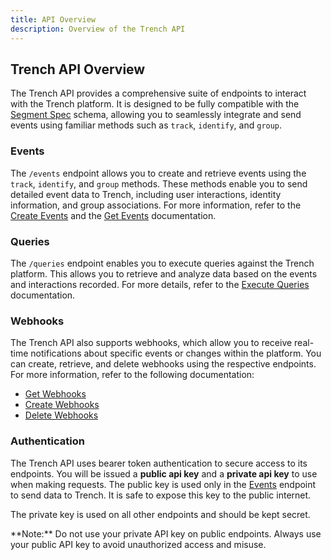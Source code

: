 ```yaml
---
title: API Overview
description: Overview of the Trench API
---
```


## Trench API Overview

The Trench API provides a comprehensive suite of endpoints to interact with the Trench platform. It is designed to be fully compatible with the [Segment Spec](https://segment.com/docs/spec/) schema, allowing you to seamlessly integrate and send events using familiar methods such as `track`, `identify`, and `group`.

### Events

The `/events` endpoint allows you to create and retrieve events using the `track`, `identify`, and `group` methods. These methods enable you to send detailed event data to Trench, including user interactions, identity information, and group associations. For more information, refer to the [Create Events](./events-create) and the [Get Events](./events-get) documentation.

### Queries

The `/queries` endpoint enables you to execute queries against the Trench platform. This allows you to retrieve and analyze data based on the events and interactions recorded. For more details, refer to the [Execute Queries](./queries-execute) documentation.

### Webhooks

The Trench API also supports webhooks, which allow you to receive real-time notifications about specific events or changes within the platform. You can create, retrieve, and delete webhooks using the respective endpoints. For more information, refer to the following documentation:

- [Get Webhooks](./webhooks-get)
- [Create Webhooks](./webhooks-create)
- [Delete Webhooks](./webhooks-delete)

### Authentication

The Trench API uses bearer token authentication to secure access to its endpoints. You will be issued a **public api key** and a **private api key** to use when making requests. The public key is used only in the [Events](./events-create) endpoint to send data to Trench. It is safe to expose this key to the public internet.

The private key is used on all other endpoints and should be kept secret.

<Info>
  **Note:** Do not use your private API key on public endpoints. Always use your public API key to
  avoid unauthorized access and misuse.
</Info>
